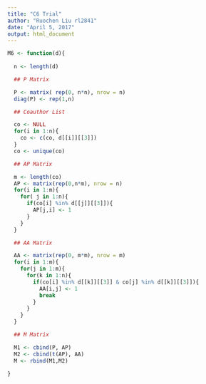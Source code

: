 ```yaml
---
title: "C6 Trial"
author: "Ruochen Liu rl2841"
date: "April 5, 2017"
output: html_document
---
```


```r
M6 <- function(d){
  
  n <- length(d)

  ## P Matrix

  P <- matrix( rep(0, n*n), nrow = n)
  diag(P) <- rep(1,n)

  ## Coauthor List

  co <- NULL
  for(i in 1:n){
    co <- c(co, d[[i]][[3]])
  }
  co <- unique(co)

  ## AP Matrix

  m <- length(co)
  AP <- matrix(rep(0,n*m), nrow = n)
  for(i in 1:m){
    for( j in 1:n){
      if(co[i] %in% d[[j]][[3]]){
        AP[j,i] <- 1
      }
    }
  }

  ## AA Matrix

  AA <- matrix(rep(0, m*m), nrow = m)
  for(i in 1:m){
    for(j in 1:m){
      for(k in 1:n){
        if(co[i] %in% d[[k]][[3]] & co[j] %in% d[[k]][[3]]){
          AA[i,j] <- 1
          break
        }
      }
    }
  }

  ## M Matrix

  M1 <- cbind(P, AP)
  M2 <- cbind(t(AP), AA)
  M <- rbind(M1,M2)
  
}

```